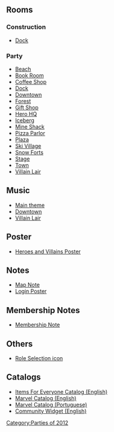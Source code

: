 

==Rooms==
===Construction===
*[[Media:MarvelSuperheroTakeoverConsDock.swf|Dock]]

===Party===
*[[Media:MarvelSuperheroTakeoverBeach.swf|Beach]]
*[[Media:MarvelSuperheroTakeoverBook.swf|Book Room]]
*[[Media:MarvelSuperheroTakeoverCoffee.swf|Coffee Shop]]
*[[Media:MarvelSuperheroTakeoverDock.swf|Dock]]
*[[Media:MarvelSuperheroTakeoverParty1.swf|Downtown]]
*[[Media:MarvelSuperheroTakeoverForest.swf|Forest]]
*[[Media:MarvelSuperheroTakeoverShop.swf|Gift Shop]]
*[[Media:MarvelSuperheroTakeoverParty3.swf|Hero HQ]]
*[[Media:MarvelSuperheroTakeoverBerg.swf|Iceberg]]
*[[Media:MarvelSuperheroTakeoverShack.swf|Mine Shack]]
*[[Media:MarvelSuperheroTakeoverPizza.swf|Pizza Parlor]]
*[[Media:MarvelSuperheroTakeoverPlaza.swf|Plaza]]
*[[Media:MarvelSuperheroTakeoverVillag.swf|Ski Village]]
*[[Media:MarvelSuperheroTakeoverForts.swf|Snow Forts]]
*[[Media:MarvelSuperheroTakeoverStage.swf|Stage]]
*[[Media:RoomsTown-Marvel2012.swf|Town]]
*[[Media:MarvelSuperheroTakeoverParty2.swf|Villain Lair]]

==Music==
*[[Media:Music325.swf|Main theme]]
*[[Media:Music326.swf|Downtown]]
*[[Media:Music330.swf|Villain Lair]]

==Poster==
*[[Media:MarvelSuperheroTakeoverPoster.swf|Heroes and Villains Poster]]

==Notes==
*[[Media:MarvelSuperheroTakeoverParty_map_note.swf|Map Note]]
*[[Media:MarvelSuperheroTakeoverCloseupsLogin.swf|Login Poster]]

==Membership Notes==
*[[Media:MarvelSuperheroTakeoverMember1.swf|Membership Note]]

==Others==
*[[Media:MarvelSuperHeroPartyGameIcon.swf|Role Selection icon]]

==Catalogs==
*[[Media:MarvelSuperheroTakeoverCatalogParty2.swf|Items For Everyone Catalog (English)]]
*[[Media:MarvelSuperheroTakeoverCatalogParty.swf|Marvel Catalog (English)]]
*[[Media:MarvelCatalog-pt.swf|Marvel Catalog (Portuguese)]]
*[[Media:CommunityFlashWidget-Marvel2012.swf|Community Widget (English)]]
{{Parties}}

[[Category:Parties of 2012]]